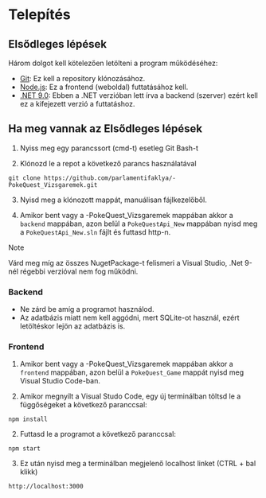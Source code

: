 # Telepítés

## Elsődleges lépések

Három dolgot kell kötelezően letölteni a program működéséhez:

- [Git](https://git-scm.com/downloads): Ez kell a repository klónozásához.
- [Node.js](https://nodejs.org/en/download): Ez a frontend (weboldal) futtatásához kell.
- [.NET 9.0](https://download.visualstudio.microsoft.com/download/pr/b0032fde-aac9-4c3e-b78c-4bd605910241/8d2aa21baac4aef9b996671cd8a48fb2/dotnet-sdk-9.0.202-win-x64.exe):
 Ebben a .NET verzióban lett írva a backend (szerver) ezért kell ez a kifejezett verzió a futtatáshoz.

## Ha meg vannak az Elsődleges lépések

1. Nyiss meg egy parancssort (cmd-t) esetleg Git Bash-t

2. Klónozd le a repot a következő parancs használatával
```
git clone https://github.com/parlamentifaklya/-PokeQuest_Vizsgaremek.git
```
3. Nyisd meg a klónozott mappát, manuálisan fájlkezelőből.

4. Amikor bent vagy a -PokeQuest_Vizsgaremek mappában akkor a `backend` mappában, azon belül a `PokeQuestApi_New` mappában nyisd meg a `PokeQuestApi_New.sln` fájlt és futtasd http-n.
>[!NOTE]
>
> Várd meg míg az összes NugetPackage-t felismeri a Visual Studio, .Net 9-nél régebbi verzióval nem fog működni.

### Backend 

- Ne zárd be amíg a programot használod.
- Az adatbázis miatt nem kell aggódni, mert SQLite-ot használ, ezért letöltéskor lejön az adatbázis is.


### Frontend

1. Amikor bent vagy a -PokeQuest_Vizsgaremek mappában akkor a `frontend` mappában, azon belül a `PokeQuest_Game` mappát nyisd meg Visual Studio Code-ban.


2. Amikor megnyílt a Visual Studo Code, egy új terminálban töltsd le a függőségeket a következő paranccsal:
```
npm install
```
2. Futtasd le a programot a következő paranccsal:
```
npm start
``` 
3. Ez után nyisd meg a terminálban megjelenő localhost linket (CTRL + bal klikk)

```
http://localhost:3000
``` 